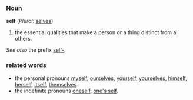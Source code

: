 ===Noun===
'''self''' (''Plural'': [[selves]])
#the essential qualities that make a person or a thing distinct from all others.

''See also'' the prefix [[self-]].
===related words===
*the personal pronouns [[myself]], [[ourselves]], [[yourself]], [[yourselves]], [[himself]], [[herself]], [[itself]], [[themselves]].
*the indefinite pronouns [[oneself]], [[one's self]].